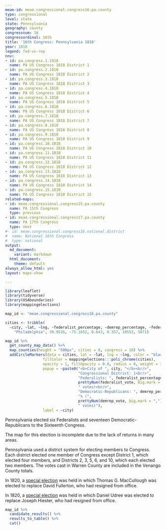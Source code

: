 ```yaml
---
meae-id: meae.congressional.congress16.pa.county
type: congressional
level: state
state: Pennsylvania
geography: county
congressnum: 16
congressordinal: 16th
title: '16th Congress: Pennsylvania 1818'
year: 1818
legend: fed-vs-rep
nnv:
- id: pa.congress.1.1818
  name: PA US Congress 1818 District 1
- id: pa.congress.2.1818
  name: PA US Congress 1818 District 2
- id: pa.congress.3.1818
  name: PA US Congress 1818 District 3
- id: pa.congress.4.1818
  name: PA US Congress 1818 District 4
- id: pa.congress.5.1818
  name: PA US Congress 1818 District 5
- id: pa.congress.6.1818
  name: PA US Congress 1818 District 6
- id: pa.congress.7.1818
  name: PA US Congress 1818 District 7
- id: pa.congress.8.1818
  name: PA US Congress 1818 District 8
- id: pa.congress.9.1818
  name: PA US Congress 1818 District 9
- id: pa.congress.10.1818
  name: PA US Congress 1818 District 10
- id: pa.congress.11.1818
  name: PA US Congress 1818 District 11
- id: pa.congress.12.1818
  name: PA US Congress 1818 District 12
- id: pa.congress.13.1818
  name: PA US Congress 1818 District 13
- id: pa.congress.14.1818
  name: PA US Congress 1818 District 14
- id: pa.congress.15.1818
  name: PA US Congress 1818 District 15
related-maps:
- id: meae.congressional.congress15.pa.county
  name: PA 15th Congress
  type: previous
- id: meae.congressional.congress17.pa.county
  name: PA 17th Congress
  type: next
#- id: meae.congressional.congress16.national.district
#  name: National 16th Congress
#  type: national
output:
  md_document:
    variant: markdown
  html_document:
    theme: default
always_allow_html: yes
layout: maps-show

---
```


```r
library(leaflet)
library(tidyverse)
library(USAboundaries)
library(mappingelections)

map_id <- "meae.congressional.congress16.pa.county"

cities <- tribble(
  ~city, ~lat, ~lng, ~federalist_percentage, ~demrep_percentage, ~federalist_vote, ~demrep_vote,
    "Philadelphia", 39.9526, -75.1652, 0.643, 0.357, 10552, 5871)
```

<div class="map">

```r
map_id %>%
  get_county_map_data() %>%
  map_counties(height = "500px", cities = 0, congress = 16) %>% 
  addCircleMarkers(data = cities, lat = ~lat, lng = ~lng, color = "black",
                 fillColor = mappingelections:::poli_chrome(cities),
                 opacity = 1, fillOpacity = 0.8, radius = 8, weight = 3,
                 popup = ~paste0("<b>City of ", city, "</b><br/>",
                                 "Congressional District: 1<br/>",
                                 "Federalists: ", federalist_percentage * 100, "% (", 
                                 prettyNum(federalist_vote, big.mark = ","), 
                                 " votes)<br/>",
                                 "Democratic-Republicans: ", demrep_percentage * 100,
                                 "% (", 
                                 prettyNum(demrep_vote, big.mark = ","),
                                 " votes)"),
                 label = ~city) 
```

</div>

Pennsylvania elected six Federalists and seventeen Democratic-Republicans to the Sixteenth Congress. 

The map for this election is incomplete due to the lack of returns in many areas.

Pennsylvania used a district system for electing members to Congress. Each district elected one member of Congress except District 1, which elected four members, and Districts 2, 3, 5, 6, and 10, which each elected two members. The votes cast in Warren County are included in the Venango County totals.

In 1820, a [special election](https://elections.lib.tufts.edu/catalog/tufts:pa.congress5.special.1820) was held in which Thomas G. MacCullough was elected to replace David Fullerton, who had resigned from office. 

In 1820, a [special election](https://elections.lib.tufts.edu/catalog/tufts:pa.congress7.special.1820) was held in which Daniel Udree was elected to replace Joseph Hiester, who had resigned from office. 

<div class="results-table">

```r
map_id %>%
  candidate_results() %>%
  results_to_table() %>%
  cat()
```

</div>
